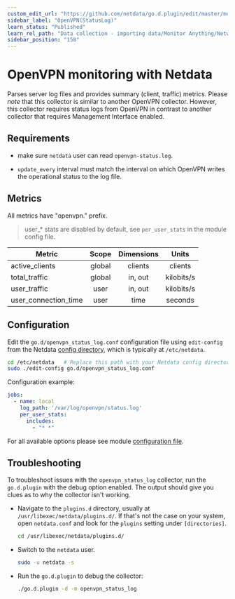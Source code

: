 ```yaml
---
custom_edit_url: "https://github.com/netdata/go.d.plugin/edit/master/modules/openvpn_status_log/README.md"
sidebar_label: "OpenVPN(StatusLog)"
learn_status: "Published"
learn_rel_path: "Data collection - importing data/Monitor Anything/Networking"
sidebar_position: "158"
---
```



# OpenVPN monitoring with Netdata

Parses server log files and provides summary (client, traffic) metrics. Please *note* that this collector is similar to
another OpenVPN collector. However, this collector requires status logs from OpenVPN in contrast to another collector
that requires Management Interface enabled.

## Requirements

- make sure `netdata` user can read `openvpn-status.log`.

- `update_every` interval must match the interval on which OpenVPN writes the operational status to the log file.

## Metrics

All metrics have "openvpn." prefix.

> user_* stats are disabled by default, see `per_user_stats` in the module config file.

| Metric               | Scope  | Dimensions |   Units    |
|----------------------|:------:|:----------:|:----------:|
| active_clients       | global |  clients   |  clients   |
| total_traffic        | global |  in, out   | kilobits/s |
| user_traffic         |  user  |  in, out   | kilobits/s |
| user_connection_time |  user  |    time    |  seconds   |

## Configuration

Edit the `go.d/openvpn_status_log.conf` configuration file using `edit-config` from the
Netdata [config directory](https://learn.netdata.cloud/docs/configure/nodes), which is typically at `/etc/netdata`.

```bash
cd /etc/netdata   # Replace this path with your Netdata config directory, if different
sudo ./edit-config go.d/openvpn_status_log.conf
```

Configuration example:

```yaml
jobs:
  - name: local
    log_path: '/var/log/openvpn/status.log'
    per_user_stats:
      includes:
        - "* *"
```

For all available options please see
module [configuration file](https://github.com/netdata/go.d.plugin/blob/master/config/go.d/openvpn_status_log.conf).

## Troubleshooting

To troubleshoot issues with the `openvpn_status_log` collector, run the `go.d.plugin` with the debug option enabled. The
output should give you clues as to why the collector isn't working.

- Navigate to the `plugins.d` directory, usually at `/usr/libexec/netdata/plugins.d/`. If that's not the case on
  your system, open `netdata.conf` and look for the `plugins` setting under `[directories]`.

  ```bash
  cd /usr/libexec/netdata/plugins.d/
  ```

- Switch to the `netdata` user.

  ```bash
  sudo -u netdata -s
  ```

- Run the `go.d.plugin` to debug the collector:

  ```bash
  ./go.d.plugin -d -m openvpn_status_log
  ```
